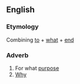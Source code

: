 ==English==
===Etymology===
Combining [[to]] + [[what]] + [[end]]
===Adverb===
{{en-adv}}
# For what [[purpose]]
# [[why|Why]]